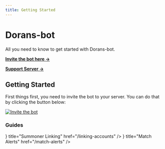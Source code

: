 ```yaml
---
title: Getting Started
---
```



# Dorans-bot

All you need to know to get started with Dorans-bot.

[**Invite the bot here →**](https://dorans.bot/invite)

[**Support Server →**](https://discord.gg/doransbot)

## Getting Started

First things first, you need to invite the bot to your server. You can do that by clicking the button below:

[![Invite the bot](https://img.shields.io/badge/Invite%20the%20bot-7289DA?style=for-the-badge&logo=discord&logoColor=white)](https://dorans.bot/invite)


### Guides 

<Cards>
 <Cards.Card
 icon={<User/>}
 title="Summoner Linking"
 href="/linking-accounts"
 />
 <Cards.Card
 icon={<Bell/>}
 title="Match Alerts"
 href="/match-alerts"
 />
 </Cards>